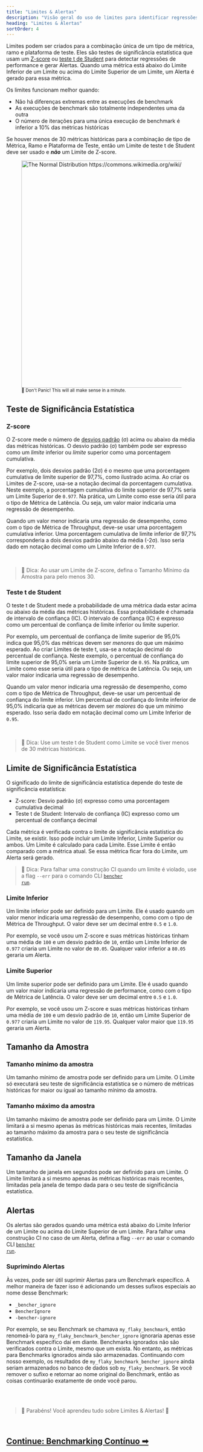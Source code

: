 ```yaml
---
title: "Limites & Alertas"
description: "Visão geral do uso de limites para identificar regressões de performance em benchmarks de código com alertas"
heading: "Limites & Alertas"
sortOrder: 4
---
```


Limites podem ser criados para a combinação única de um tipo de métrica, ramo e plataforma de teste.
Eles são testes de significância estatística que usam um
[Z-score](https://en.wikipedia.org/wiki/Standard_score)
ou [teste t de Student](https://en.wikipedia.org/wiki/Student%27s_t-test)
para detectar regressões de performance e gerar Alertas.
Quando uma métrica está abaixo do Limite Inferior de um Limite ou acima do Limite Superior de um Limite,
um Alerta é gerado para essa métrica.

Os limites funcionam melhor quando:
- Não há diferenças extremas entre as execuções de benchmark
- As execuções de benchmark são totalmente independentes uma da outra
- O número de iterações para uma única execução de benchmark é inferior a 10% das métricas históricas

Se houver menos de 30 métricas históricas para a combinação de tipo de Métrica, Ramo e Plataforma de Teste, então um Limite de teste t de Student deve ser usado e __*não*__ um Limite de Z-score.

<div class="content has-text-centered">
    <figure>
<img
    src="https://upload.wikimedia.org/wikipedia/commons/2/25/The_Normal_Distribution.svg"
    width="800"
    height="600"
    alt="The Normal Distribution https://commons.wikimedia.org/wiki/File:The_Normal_Distribution.svg"
/>
<br/>
<small>🐰 Don't Panic! This will all make sense in a minute.</small>
</figure>
</div>

## Teste de Significância Estatística

### Z-score

O Z-score mede o número de [desvios padrão](https://en.wikipedia.org/wiki/Standard_deviation) (σ) acima ou abaixo da média das métricas históricas. O desvio padrão (σ) também pode ser expresso como um _limite_ inferior ou _limite_ superior como uma porcentagem cumulativa.

Por exemplo, dois desvios padrão (2σ) é o mesmo que uma porcentagem cumulativa de limite superior de 97,7%, como ilustrado acima. Ao criar os Limites de Z-score, usa-se a notação decimal da porcentagem cumulativa.
Neste exemplo, a porcentagem cumulativa do limite superior de 97,7% seria um Limite Superior de `0.977`.
Na prática, um Limite como esse seria útil para o tipo de Métrica de Latência. Ou seja, um valor maior indicaria uma regressão de desempenho.

Quando um valor menor indicaria uma regressão de desempenho, como com o tipo de Métrica de Throughput, deve-se usar uma porcentagem cumulativa inferior. Uma porcentagem cumulativa de limite inferior de 97,7% corresponderia a dois desvios padrão abaixo da média (-2σ).
Isso seria dado em notação decimal como um Limite Inferior de `0.977`.

<br />

> 🐰 Dica: Ao usar um Limite de Z-score, defina o Tamanho Mínimo da Amostra para pelo menos 30.

### Teste t de Student

O teste t de Student mede a probabilidade de uma métrica dada estar acima ou abaixo da média das métricas históricas. Essa probabilidade é chamada de intervalo de confiança (IC). O intervalo de confiança (IC) é expresso como um percentual de confiança de limite inferior ou limite superior.

Por exemplo, um percentual de confiança de limite superior de 95,0% indica que 95,0% das métricas devem ser _menores_ do que um máximo esperado. Ao criar Limites de teste t, usa-se a notação decimal do percentual de confiança.
Neste exemplo, o percentual de confiança do limite superior de 95,0% seria um Limite Superior de `0.95`.
Na prática, um Limite como esse seria útil para o tipo de métrica de Latência. Ou seja, um valor maior indicaria uma regressão de desempenho.

Quando um valor menor indicaria uma regressão de desempenho, como com o tipo de Métrica de Throughput, deve-se usar um percentual de confiança do limite inferior.
Um percentual de confiança do limite inferior de 95,0% indicaria que as métricas devem ser _maiores_ do que um mínimo esperado.
Isso seria dado em notação decimal como um Limite Inferior de `0.95`.

<br />

> 🐰 Dica: Use um teste t de Student como Limite se você tiver menos de 30 métricas históricas.

## Limite de Significância Estatística

O significado do limite de significância estatística depende do teste de significância estatística:
- Z-score: Desvio padrão (σ) expresso como uma porcentagem cumulativa decimal
- Teste t de Student: Intervalo de confiança (IC) expresso como um percentual de confiança decimal

Cada métrica é verificada contra o limite de significância estatística do Limite, se existir.
Isso pode incluir um Limite Inferior, Limite Superior ou ambos.
Um Limite é calculado para cada Limite.
Esse Limite é então comparado com a métrica atual.
Se essa métrica ficar fora do Limite, um Alerta será gerado.

> 🐰 Dica: Para falhar uma construção CI quando um limite é violado, use a flag `--err` para o comando CLI <code><a href="/docs/pt/explanation/bencher-run/">bencher run</a></code>.

### Limite Inferior
Um limite inferior pode ser definido para um Limite.
Ele é usado quando um valor menor indicaria uma regressão de desempenho,
como com o tipo de Métrica de Throughput.
O valor deve ser um decimal entre `0.5` e `1.0`.

Por exemplo, se você usou um Z-score e suas métricas históricas tinham uma média de `100` e um desvio padrão de `10`,
então um Limite Inferior de `0.977` criaria um Limite no valor de `80.05`.
Qualquer valor inferior a `80.05` geraria um Alerta.

### Limite Superior
Um limite superior pode ser definido para um Limite.
Ele é usado quando um valor maior indicaria uma regressão de performance,
como com o tipo de Métrica de Latência.
O valor deve ser um decimal entre `0.5` e `1.0`.

Por exemplo, se você usou um Z-score e suas métricas históricas tinham uma média de `100` e um desvio padrão de `10`,
então um Limite Superior de `0.977` criaria um Limite no valor de `119.95`.
Qualquer valor maior que `119.95` geraria um Alerta.

## Tamanho da Amostra

### Tamanho mínimo da amostra
Um tamanho mínimo de amostra pode ser definido para um Limite.
O Limite só executará seu teste de significância estatística se o número de métricas históricas for maior ou igual ao tamanho mínimo da amostra.

### Tamanho máximo da amostra
Um tamanho máximo de amostra pode ser definido para um Limite.
O Limite limitará a si mesmo apenas às métricas históricas mais recentes,
limitadas ao tamanho máximo da amostra para o seu teste de significância estatística.

## Tamanho da Janela
Um tamanho de janela em segundos pode ser definido para um Limite.
O Limite limitará a si mesmo apenas às métricas históricas mais recentes,
limitadas pela janela de tempo dada para o seu teste de significância estatística.

## Alertas
Os alertas são gerados quando uma métrica está abaixo do Limite Inferior de um Limite ou acima do Limite Superior de um Limite. Para falhar uma construção CI no caso de um Alerta, defina a flag `--err` ao usar o comando CLI <code><a href="/docs/pt/explanation/bencher-run/">bencher run</a></code>.

### Suprimindo Alertas
Às vezes, pode ser útil suprimir Alertas para um Benchmark específico.
A melhor maneira de fazer isso é adicionando um desses sufixos especiais ao nome desse Benchmark:

- `_bencher_ignore`
- `BencherIgnore`
- `-bencher-ignore`

Por exemplo, se seu Benchmark se chamava `my_flaky_benchmark`, então renomeá-lo para `my_flaky_benchmark_bencher_ignore`
ignoraria apenas esse Benchmark específico daí em diante.
Benchmarks ignorados não são verificados contra o Limite, mesmo que um exista.
No entanto, as métricas para Benchmarks ignorados ainda são armazenadas.
Continuando com nosso exemplo, os resultados de `my_flaky_benchmark_bencher_ignore` ainda seriam armazenados no banco de dados sob `my_flaky_benchmark`.
Se você remover o sufixo e retornar ao nome original do Benchmark,
então as coisas continuarão exatamente de onde você parou.

<br />
<br />

> 🐰 Parabéns! Você aprendeu tudo sobre Limites & Alertas! 🎉

<br />

<h2><a href="/docs/pt/explanation/continuous-benchmarking/">Continue: Benchmarking Contínuo ➡</a></h2>